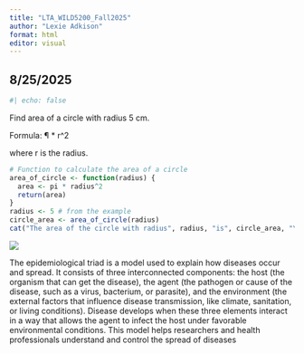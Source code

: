 ---
title: "LTA_WILD5200_Fall2025"
author: "Lexie Adkison"
format: html
editor: visual
---

## 8/25/2025

```{r}
#| echo: false

```

Find area of a circle with radius 5 cm.

Formula: ¶ \* r\^2

where r is the radius.

```{r}
# Function to calculate the area of a circle
area_of_circle <- function(radius) {
  area <- pi * radius^2
  return(area)
}
radius <- 5 # from the example
circle_area <- area_of_circle(radius)
cat("The area of the circle with radius", radius, "is", circle_area, "\n")
```

![](images/clipboard-1648683583.png)

The epidemiological triad is a model used to explain how diseases occur and spread. It consists of three interconnected components: the host (the organism that can get the disease), the agent (the pathogen or cause of the disease, such as a virus, bacterium, or parasite), and the environment (the external factors that influence disease transmission, like climate, sanitation, or living conditions). Disease develops when these three elements interact in a way that allows the agent to infect the host under favorable environmental conditions. This model helps researchers and health professionals understand and control the spread of diseases
